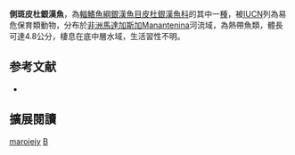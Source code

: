 {{Speciesbox
| name = 側斑皮杜銀漢魚
| image = 
| image_width = 250px
| status = VU
| status_system = IUCN3.1
| genus = Bedotia
| species = marojejy
| authority = [[Stiassny_&_Harrison|Stiassny & Harrison]], 2000
| synonyms = 
}}
'''側斑皮杜銀漢魚'''，為[[輻鰭魚綱|輻鰭魚綱]][[銀漢魚目|銀漢魚目]][[皮杜銀漢魚科|皮杜銀漢魚科]]的其中一[[種|種]]，被[[IUCN|IUCN]]列為易危保育類動物，分布於[[非洲|非洲]][[馬達加斯加|馬達加斯加]]Manantenina河流域，為熱帶魚類，體長可達4.8公分，棲息在底中層水域，生活習性不明。

== 参考文献 ==
*{{FishBase_species|genus=Bedotia|species=marojejy|year=2016|month=5}}

== 擴展閱讀 ==
{{refbegin}}
{{wikispecies-inline|Bedotia marojejy|側斑皮杜銀漢魚}}
{{refend}}
{{Taxonbar|from=Q4879355}}

[[Category:皮杜銀漢魚屬|marojejy]]
[[Category:2000年描述的鱼类|B]]

{{魚類小作品}}